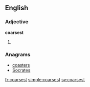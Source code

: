 ==English==

===Adjective===
'''coarsest'''

# {{superlative of|coarse}}

===Anagrams===
* [[coasters#English|coasters]]
* [[Socrates#English|Socrates]]

[[fr:coarsest]]
[[simple:coarsest]]
[[sv:coarsest]]